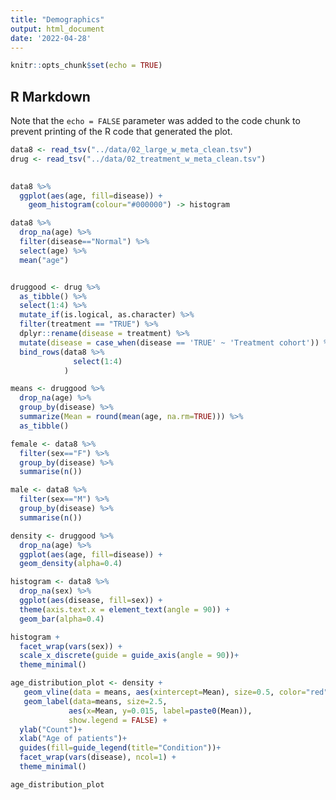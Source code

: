 ```yaml
---
title: "Demographics"
output: html_document
date: '2022-04-28'
---
```


```r
knitr::opts_chunk$set(echo = TRUE)
```

## R Markdown

Note that the `echo = FALSE` parameter was added to the code chunk to prevent printing of the R code that generated the plot.

```r
data8 <- read_tsv("../data/02_large_w_meta_clean.tsv")
drug <- read_tsv("../data/02_treatment_w_meta_clean.tsv")

    
data8 %>% 
  ggplot(aes(age, fill=disease)) +
    geom_histogram(colour="#000000") -> histogram

data8 %>% 
  drop_na(age) %>% 
  filter(disease=="Normal") %>% 
  select(age) %>% 
  mean("age") 


druggood <- drug %>%
  as_tibble() %>% 
  select(1:4) %>% 
  mutate_if(is.logical, as.character) %>% 
  filter(treatment == "TRUE") %>%
  dplyr::rename(disease = treatment) %>% 
  mutate(disease = case_when(disease == 'TRUE' ~ 'Treatment cohort')) %>% 
  bind_rows(data8 %>% 
              select(1:4) 
            )

means <- druggood %>% 
  drop_na(age) %>% 
  group_by(disease) %>% 
  summarize(Mean = round(mean(age, na.rm=TRUE))) %>% 
  as_tibble()

female <- data8 %>% 
  filter(sex=="F") %>% 
  group_by(disease) %>% 
  summarise(n())

male <- data8 %>% 
  filter(sex=="M") %>% 
  group_by(disease) %>% 
  summarise(n())

density <- druggood %>% 
  drop_na(age) %>% 
  ggplot(aes(age, fill=disease)) +
  geom_density(alpha=0.4) 

histogram <- data8 %>% 
  drop_na(sex) %>% 
  ggplot(aes(disease, fill=sex)) +
  theme(axis.text.x = element_text(angle = 90)) +
  geom_bar(alpha=0.4)

histogram +
  facet_wrap(vars(sex)) +
  scale_x_discrete(guide = guide_axis(angle = 90))+
  theme_minimal()

age_distribution_plot <- density + 
   geom_vline(data = means, aes(xintercept=Mean), size=0.5, color="red") +
   geom_label(data=means, size=2.5, 
             aes(x=Mean, y=0.015, label=paste0(Mean)),
             show.legend = FALSE) +
  ylab("Count")+
  xlab("Age of patients")+
  guides(fill=guide_legend(title="Condition"))+
  facet_wrap(vars(disease), ncol=1) +
  theme_minimal()

age_distribution_plot


```


